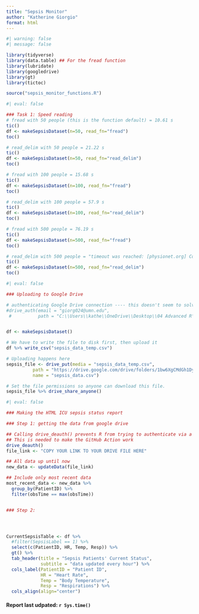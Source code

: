 ```yaml
---
title: "Sepsis Monitor"
author: "Katherine Giorgio"
format: html
---
```


```r
#| warning: false
#| message: false

library(tidyverse)
library(data.table) ## For the fread function
library(lubridate)
library(googledrive)
library(gt)
library(tictoc)

source("sepsis_monitor_functions.R")
```

```r
#| eval: false

### Task 1: Speed reading
# fread with 50 people (this is the function default) = 10.61 s
tic()
df <- makeSepsisDataset(n=50, read_fn="fread")
toc()

# read_delim with 50 people = 21.22 s
tic()
df <- makeSepsisDataset(n=50, read_fn="read_delim")
toc()

# fread with 100 people = 15.68 s
tic()
df <- makeSepsisDataset(n=100, read_fn="fread")
toc()

# read_delim with 100 people = 57.9 s
tic()
df <- makeSepsisDataset(n=100, read_fn="read_delim")
toc()

# fread with 500 people = 76.19 s
tic()
df <- makeSepsisDataset(n=500, read_fn="fread")
toc()

# read_delim with 500 people = "timeout was reached: [physionet.org] Connection timed out after 10007 milliseconds"
tic()
df <- makeSepsisDataset(n=500, read_fn="read_delim")
toc()
```

```r
#| eval: false

### Uploading to Google Drive

# authenticating Google Drive connection ---- this doesn't seem to solve the problem... leaving it here for now though
#drive_auth(email = "giorg024@umn.edu",
 #          path = "C:\\Users\\kathe\\OneDrive\\Desktop\\04 Advanced R\\Code - Git\\7462-sepsis-monitor\\googledrive_apikey.txt")


df <- makeSepsisDataset()

# We have to write the file to disk first, then upload it
df %>% write_csv("sepsis_data_temp.csv")

# Uploading happens here
sepsis_file <- drive_put(media = "sepsis_data_temp.csv", 
          path = "https://drive.google.com/drive/folders/1bw6XgCMdGh1DyMIGOm1mPTTDP5rtny5W?usp=sharing",
          name = "sepsis_data.csv")

# Set the file permissions so anyone can download this file.
sepsis_file %>% drive_share_anyone()
```



```r
#| eval: false

### Making the HTML ICU sepsis status report

### Step 1: getting the data from google drive

## Calling drive_deauth() prevents R from trying to authenticate via a browser
## This is needed to make the GitHub Action work
drive_deauth()
file_link <- "COPY YOUR LINK TO YOUR DRIVE FILE HERE"

## All data up until now
new_data <- updateData(file_link)

## Include only most recent data
most_recent_data <- new_data %>%
  group_by(PatientID) %>%
  filter(obsTime == max(obsTime))


### Step 2: 




CurrentSepsisTable <- df %>% 
  #filter(SepsisLabel == 1) %>% 
  select(c(PatientID, HR, Temp, Resp)) %>% 
  gt() %>% 
  tab_header(title = "Sepsis Patients' Current Status",
             subtitle = "data updated every hour") %>% 
  cols_label(PatientID = "Patient ID",
             HR = "Heart Rate",
             Temp = "Body Temperature",
             Resp = "Respirations") %>% 
  cols_align(align="center")

```


#### Report last udpated: `r Sys.time()`
